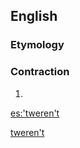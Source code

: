 ==English==

===Etymology===
{{suffix|’twere|n't}}

===Contraction===
{{en-cont}}

# {{contraction of|[[it]] [[were]] [[not]]}}

[[Category:English double contractions|tweren't]]

[[es:'tweren't]]